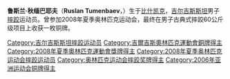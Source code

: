 {{noteTA
|G1=地名
}}
{{MedalTableTop}}
{{MedalSport | 男子[[古典式摔跤|古典式摔跤]]}}
{{MedalCompetition |[[奧林匹克運動會|奧林匹克運動會]]}}
{{MedalBronze| [[2008年夏季奧林匹克運動會|2008年北京]] | [[2008年夏季奧林匹克運動會摔跤比賽|60公斤級]]}}
{{MedalBottom}}
'''鲁斯兰·秋缅巴耶夫'''（'''Ruslan Tumenbaev'''，{{bd|1986年|5月28日||}}）生于[[比什凯克|比什凯克]]，[[吉尔吉斯斯坦|吉尔吉斯斯坦]]男子[[摔跤|摔跤]]运动员。曾参加2008年夏季奥林匹克运动会，最终在男子古典式摔跤60公斤级项目上收获一枚铜牌。

{{Kyrgyzstan-stub}}

{{DEFAULTSORT:Tumenbaev, Ruslan}}

[[Category:吉尔吉斯斯坦摔跤运动员|Category:吉尔吉斯斯坦摔跤运动员]]
[[Category:吉爾吉斯奧林匹克運動會銅牌得主|Category:吉爾吉斯奧林匹克運動會銅牌得主]]
[[Category:2008年夏季奧林匹克運動會獎牌得主|Category:2008年夏季奧林匹克運動會獎牌得主]]
[[Category:2008年夏季奥林匹克运动会摔跤运动员|Category:2008年夏季奥林匹克运动会摔跤运动员]]
[[Category:奥林匹克运动会摔跤奖牌得主|Category:奥林匹克运动会摔跤奖牌得主]]
[[Category:2006年亚洲运动会铜牌得主|Category:2006年亚洲运动会铜牌得主]]
